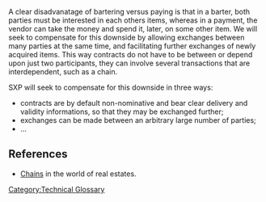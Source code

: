 [[Category:Technical Glossary]] 

A clear disadvanatage of bartering versus paying is that in a barter, both parties must be interested in each others items, whereas in a payment, the vendor can take the money and spend it, later, on some other item. We will seek to compensate for this downside by allowing exchanges between many parties at the same time, and facilitating further exchanges of newly acquired items. This way contracts do not have to be between or depend upon just two participants, they can involve several transactions that are interdependent, such as a chain. 

SXP will seek to compensate for this downside in three ways:
* contracts are by default non-nominative and bear clear delivery and validity informations, so that they may be exchanged further;
* exchanges can be made between an arbitrary large number of parties;
* ...


== References ==

* [http://en.wikipedia.org/wiki/Chain_(real_estate) Chains] in the world of real estates.